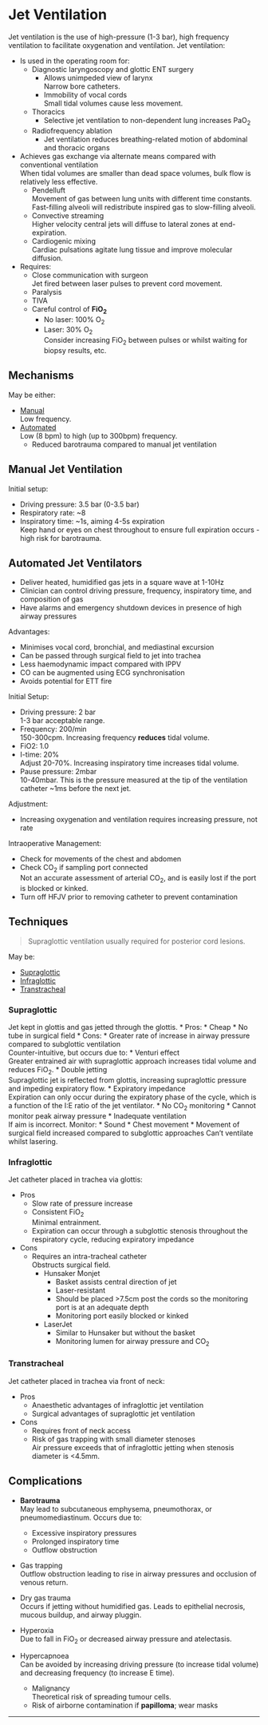 # Jet Ventilation


Jet ventilation is the use of high-pressure (1-3 bar), high frequency ventilation to facilitate oxygenation and ventilation. Jet ventilation:

* Is used in the operating room for:
	* Diagnostic laryngoscopy and glottic ENT surgery
		* Allows unimpeded view of larynx  
		Narrow bore catheters.
		* Immobility of vocal cords  
		Small tidal volumes cause less movement.
	* Thoracics
		* Selective jet ventilation to non-dependent lung increases PaO<sub>2</sub>
	* Radiofrequency ablation
		* Jet ventilation reduces breathing-related motion of abdominal and thoracic organs
* Achieves gas exchange via alternate means compared with conventional ventilation  
When tidal volumes are smaller than dead space volumes, bulk flow is relatively less effective.
	* Pendelluft  
	Movement of gas between lung units with different time constants. Fast-filling alveoli will redistribute inspired gas to slow-filling alveoli.
	* Convective streaming  
	Higher velocity central jets will diffuse to lateral zones at end-expiration.
	* Cardiogenic mixing  
	Cardiac pulsations agitate lung tissue and improve molecular diffusion.
* Requires:
	* Close communication with surgeon  
	Jet fired between laser pulses to prevent cord movement.
	* Paralysis
	* TIVA
	* Careful control of **FiO<sub>2</sub>**  
		* No laser: 100% O<sub>2</sub>
		* Laser: 30% O<sub>2</sub>  
		Consider increasing FiO<sub>2</sub> between pulses or whilst waiting for biopsy results, etc.



## Mechanisms

May be either:

* [Manual](man)  
Low frequency.
* [Automated](auto)  
Low (8 bpm) to high (up to 300bpm) frequency.  
	* Reduced barotrauma compared to manual jet ventilation


## Manual Jet Ventilation{#man}

Initial setup:

* Driving pressure: 3.5 bar (0-3.5 bar)
* Respiratory rate: ~8
* Inspiratory time: ~1s, aiming 4-5s expiration  
Keep hand or eyes on chest throughout to ensure full expiration occurs - high risk for barotrauma.


## Automated Jet Ventilators{#auto}

* Deliver heated, humidified gas jets in a square wave at 1-10Hz
* Clinician can control driving pressure, frequency, inspiratory time, and composition of gas
* Have alarms and emergency shutdown devices in presence of high airway pressures


Advantages:

* Minimises vocal cord, bronchial, and mediastinal excursion
* Can be passed through surgical field to jet into trachea
* Less haemodynamic impact compared with IPPV
* CO can be augmented using ECG synchronisation
* Avoids potential for ETT fire


Initial Setup:

* Driving pressure: 2 bar  
1-3 bar acceptable range.
* Frequency: 200/min  
150-300cpm. Increasing frequency **reduces** tidal volume.
* FiO2: 1.0
* I-time: 20%  
Adjust 20-70%. Increasing inspiratory time increases tidal volume.
* Pause pressure: 2mbar  
10-40mbar. This is the pressure measured at the tip of the ventilation catheter ~1ms before the next jet.


Adjustment:

* Increasing oxygenation and ventilation requires increasing pressure, not rate


Intraoperative Management:

* Check for movements of the chest and abdomen
* Check CO<sub>2</sub> if sampling port connected  
Not an accurate assessment of arterial CO<sub>2</sub>, and is easily lost if the port is blocked or kinked.
* Turn off HFJV prior to removing catheter to prevent contamination


## Techniques

> Supraglottic ventilation usually required for posterior cord lesions.

May be:

* [Supraglottic](supra)
* [Infraglottic](infra)
* [Transtracheal](trach)


### Supraglottic{#supra}  

Jet kept in glottis and gas jetted through the glottis.
* Pros:
	* Cheap
	* No tube in surgical field
* Cons:
	* Greater rate of increase in airway pressure compared to subglottic ventilation  
	Counter-intuitive, but occurs due to:
		* Venturi effect  
		Greater entrained air with supraglottic approach increases tidal volume and reduces FiO<sub>2</sub>.
		* Double jetting  
		Supraglottic jet is reflected from glottis, increasing supraglottic pressure and impeding expiratory flow.
		* Expiratory impedance  
		Expiration can only occur during the expiratory phase of the cycle, which is a function of the I:E ratio of the jet ventilator.
	* No CO<sub>2</sub> monitoring
	* Cannot monitor peak airway pressure
	* Inadequate ventilation  
	If aim is incorrect. Monitor:
		* Sound
		* Chest movement
	* Movement of surgical field increased compared to subglottic approaches 
	Can't ventilate whilst lasering.




### Infraglottic

Jet catheter placed in trachea via glottis:

* Pros
	* Slow rate of pressure increase
	* Consistent FiO<sub>2</sub>  
	Minimal entrainment.
	* Expiration can occur through a subglottic stenosis throughout the respiratory cycle, reducing expiratory impedance
* Cons
	* Requires an intra-tracheal catheter  
	Obstructs surgical field.
		* Hunsaker Monjet  
			* Basket assists central direction of jet
			* Laser-resistant
			* Should be placed >7.5cm post the cords so the monitoring port is at an adequate depth  
			* Monitoring port easily blocked or kinked
		* LaserJet
			* Similar to Hunsaker but without the basket
			* Monitoring lumen for airway pressure and CO<sub>2</sub>


### Transtracheal

Jet catheter placed in trachea via front of neck:

* Pros
	* Anaesthetic advantages of infraglottic jet ventilation
	* Surgical advantages of supraglottic jet ventilation
* Cons
	* Requires front of neck access
	* Risk of gas trapping with small diameter stenoses  
	Air pressure exceeds that of infraglottic jetting when stenosis diameter is <4.5mm.

## Complications

* **Barotrauma**  
May lead to subcutaneous emphysema, pneumothorax, or pneumomediastinum. Occurs due to:
	* Excessive inspiratory pressures
	* Prolonged inspiratory time
	* Outflow obstruction
* Gas trapping  
Outflow obstruction leading to rise in airway pressures and occlusion of venous return.
* Dry gas trauma  
Occurs if jetting without humidified gas. Leads to epithelial necrosis, mucous buildup, and airway pluggin.
* Hyperoxia  
Due to fall in FiO<sub>2</sub> or decreased airway pressure and atelectasis.
* Hypercapnoea  
Can be avoided by increasing driving pressure (to increase tidal volume) and decreasing frequency (to increase E time).


	* Malignancy  
	Theoretical risk of spreading tumour cells.
	* Risk of airborne contamination if **papilloma**; wear masks



---